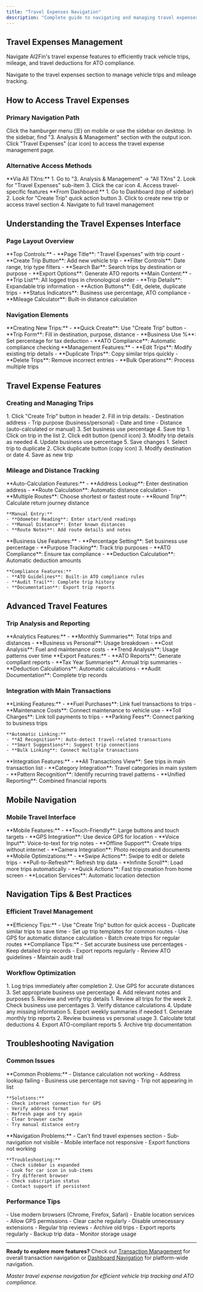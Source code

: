 ```yaml
---
title: "Travel Expenses Navigation"
description: "Complete guide to navigating and managing travel expenses and vehicle trips in AI2Fin"
---
```


## Travel Expenses Management

Navigate AI2Fin's travel expense features to efficiently track vehicle trips, mileage, and travel deductions for ATO compliance.

<Card title="Access Travel Expenses" icon="car" href="https://app.ai2fin.com/travel-expenses" horizontal>
Navigate to the travel expenses section to manage vehicle trips and mileage tracking.
</Card>

## How to Access Travel Expenses

### Primary Navigation Path

<Steps>
  <Step title="Open Sidebar Navigation">
    Click the hamburger menu (☰) on mobile or use the sidebar on desktop.
  </Step>
  
  <Step title="Navigate to Analysis & Management">
    In the sidebar, find "3. Analysis & Management" section with the output icon.
  </Step>
  
  <Step title="Click Travel Expenses">
    Click "Travel Expenses" (car icon) to access the travel expense management page.
  </Step>
</Steps>

### Alternative Access Methods

<Columns cols={2}>
  <Card title="From All Transactions" icon="list-check">
    **Via All TXns:**
    1. Go to "3. Analysis & Management" → "All TXns"
    2. Look for "Travel Expenses" sub-item
    3. Click the car icon
    4. Access travel-specific features
  </Card>
  
  <Card title="Dashboard Quick Access" icon="dashboard">
    **From Dashboard:**
    1. Go to Dashboard (top of sidebar)
    2. Look for "Create Trip" quick action button
    3. Click to create new trip or access travel section
    4. Navigate to full travel management
  </Card>
</Columns>

## Understanding the Travel Expenses Interface

### Page Layout Overview

<AccordionGroup>
  <Accordion title="Page Header Section">
    **Top Controls:**
    - **Page Title**: "Travel Expenses" with trip count
    - **Create Trip Button**: Add new vehicle trip
    - **Filter Controls**: Date range, trip type filters
    - **Search Bar**: Search trips by destination or purpose
    - **Export Options**: Generate ATO reports
  </Accordion>
  
  <Accordion title="Trip Management Area">
    **Main Content:**
    - **Trip List**: All logged trips in chronological order
    - **Trip Details**: Expandable trip information
    - **Action Buttons**: Edit, delete, duplicate trips
    - **Status Indicators**: Business use percentage, ATO compliance
    - **Mileage Calculator**: Built-in distance calculation
  </Accordion>
</AccordionGroup>

### Navigation Elements

<Columns cols={2}>
  <Card title="Trip Creation Interface" icon="plus">
    **Creating New Trips:**
    - **Quick Create**: Use "Create Trip" button
    - **Trip Form**: Fill in destination, purpose, distance
    - **Business Use %**: Set percentage for tax deduction
    - **ATO Compliance**: Automatic compliance checking
  </Card>
  
  <Card title="Trip Management Tools" icon="tools">
    **Management Features:**
    - **Edit Trips**: Modify existing trip details
    - **Duplicate Trips**: Copy similar trips quickly
    - **Delete Trips**: Remove incorrect entries
    - **Bulk Operations**: Process multiple trips
  </Card>
</Columns>

## Travel Expense Features

### Creating and Managing Trips

<Steps>
  <Step title="Create New Trip">
    1. Click "Create Trip" button in header
    2. Fill in trip details:
       - Destination address
       - Trip purpose (business/personal)
       - Date and time
       - Distance (auto-calculated or manual)
    3. Set business use percentage
    4. Save trip
  </Step>
  
  <Step title="Edit Existing Trip">
    1. Click on trip in the list
    2. Click edit button (pencil icon)
    3. Modify trip details as needed
    4. Update business use percentage
    5. Save changes
  </Step>
  
  <Step title="Duplicate Trip">
    1. Select trip to duplicate
    2. Click duplicate button (copy icon)
    3. Modify destination or date
    4. Save as new trip
  </Step>
</Steps>

### Mileage and Distance Tracking

<AccordionGroup>
  <Accordion title="Automatic Distance Calculation">
    **Auto-Calculation Features:**
    - **Address Lookup**: Enter destination address
    - **Route Calculation**: Automatic distance calculation
    - **Multiple Routes**: Choose shortest or fastest route
    - **Round Trip**: Calculate return journey distance
    
    **Manual Entry:**
    - **Odometer Reading**: Enter start/end readings
    - **Manual Distance**: Enter known distances
    - **Route Notes**: Add route details and notes
  </Accordion>
  
  <Accordion title="Business Use Calculation">
    **Business Use Features:**
    - **Percentage Setting**: Set business use percentage
    - **Purpose Tracking**: Track trip purposes
    - **ATO Compliance**: Ensure tax compliance
    - **Deduction Calculation**: Automatic deduction amounts
    
    **Compliance Features:**
    - **ATO Guidelines**: Built-in ATO compliance rules
    - **Audit Trail**: Complete trip history
    - **Documentation**: Export trip reports
  </Accordion>
</AccordionGroup>

## Advanced Travel Features

### Trip Analysis and Reporting

<Columns cols={2}>
  <Card title="Trip Analytics" icon="chart-bar">
    **Analytics Features:**
    - **Monthly Summaries**: Total trips and distances
    - **Business vs Personal**: Usage breakdown
    - **Cost Analysis**: Fuel and maintenance costs
    - **Trend Analysis**: Usage patterns over time
  </Card>
  
  <Card title="ATO Reporting" icon="file-export">
    **Export Features:**
    - **ATO Reports**: Generate compliant reports
    - **Tax Year Summaries**: Annual trip summaries
    - **Deduction Calculations**: Automatic calculations
    - **Audit Documentation**: Complete trip records
  </Card>
</Columns>

### Integration with Main Transactions

<AccordionGroup>
  <Accordion title="Transaction Linking">
    **Linking Features:**
    - **Fuel Purchases**: Link fuel transactions to trips
    - **Maintenance Costs**: Connect maintenance to vehicle use
    - **Toll Charges**: Link toll payments to trips
    - **Parking Fees**: Connect parking to business trips
    
    **Automatic Linking:**
    - **AI Recognition**: Auto-detect travel-related transactions
    - **Smart Suggestions**: Suggest trip connections
    - **Bulk Linking**: Connect multiple transactions
  </Accordion>
  
  <Accordion title="Cross-Platform Integration">
    **Integration Features:**
    - **All Transactions View**: See trips in main transaction list
    - **Category Integration**: Travel categories in main system
    - **Pattern Recognition**: Identify recurring travel patterns
    - **Unified Reporting**: Combined financial reports
  </Accordion>
</AccordionGroup>

## Mobile Navigation

### Mobile Travel Interface

<AccordionGroup>
  <Accordion title="Mobile Trip Management">
    **Mobile Features:**
    - **Touch-Friendly**: Large buttons and touch targets
    - **GPS Integration**: Use device GPS for location
    - **Voice Input**: Voice-to-text for trip notes
    - **Offline Support**: Create trips without internet
    - **Camera Integration**: Photo receipts and documents
  </Accordion>
  
  <Accordion title="Mobile-Specific Navigation">
    **Mobile Optimizations:**
    - **Swipe Actions**: Swipe to edit or delete trips
    - **Pull-to-Refresh**: Refresh trip data
    - **Infinite Scroll**: Load more trips automatically
    - **Quick Actions**: Fast trip creation from home screen
    - **Location Services**: Automatic location detection
  </Accordion>
</AccordionGroup>

## Navigation Tips & Best Practices

### Efficient Travel Management

<CardGroup cols={2}>
  <Card title="Quick Trip Creation" icon="bolt">
    **Efficiency Tips:**
    - Use "Create Trip" button for quick access
    - Duplicate similar trips to save time
    - Set up trip templates for common routes
    - Use GPS for automatic distance calculation
    - Batch create trips for regular routes
  </Card>
  
  <Card title="ATO Compliance" icon="shield-check">
    **Compliance Tips:**
    - Set accurate business use percentages
    - Keep detailed trip records
    - Export reports regularly
    - Review ATO guidelines
    - Maintain audit trail
  </Card>
</CardGroup>

### Workflow Optimization

<Steps>
  <Step title="Daily Trip Logging">
    1. Log trips immediately after completion
    2. Use GPS for accurate distances
    3. Set appropriate business use percentage
    4. Add relevant notes and purposes
    5. Review and verify trip details
  </Step>
  
  <Step title="Weekly Trip Review">
    1. Review all trips for the week
    2. Check business use percentages
    3. Verify distance calculations
    4. Update any missing information
    5. Export weekly summaries if needed
  </Step>
  
  <Step title="Monthly Reporting">
    1. Generate monthly trip reports
    2. Review business vs personal usage
    3. Calculate total deductions
    4. Export ATO-compliant reports
    5. Archive trip documentation
  </Step>
</Steps>

## Troubleshooting Navigation

### Common Issues

<AccordionGroup>
  <Accordion title="Trip Creation Issues">
    **Common Problems:**
    - Distance calculation not working
    - Address lookup failing
    - Business use percentage not saving
    - Trip not appearing in list
    
    **Solutions:**
    - Check internet connection for GPS
    - Verify address format
    - Refresh page and try again
    - Clear browser cache
    - Try manual distance entry
  </Accordion>
  
  <Accordion title="Navigation Issues">
    **Navigation Problems:**
    - Can't find travel expenses section
    - Sub-navigation not visible
    - Mobile interface not responsive
    - Export functions not working
    
    **Troubleshooting:**
    - Check sidebar is expanded
    - Look for car icon in sub-items
    - Try different browser
    - Check subscription status
    - Contact support if persistent
  </Accordion>
</AccordionGroup>

### Performance Tips

<CardGroup cols={2}>
  <Card title="Browser Optimization" icon="globe">
    - Use modern browsers (Chrome, Firefox, Safari)
    - Enable location services
    - Allow GPS permissions
    - Clear cache regularly
    - Disable unnecessary extensions
  </Card>
  
  <Card title="Data Management" icon="database">
    - Regular trip reviews
    - Archive old trips
    - Export reports regularly
    - Backup trip data
    - Monitor storage usage
  </Card>
</CardGroup>

---

**Ready to explore more features?** Check out [Transaction Management](/guides/transaction-management) for overall transaction navigation or [Dashboard Navigation](/guides/dashboard-navigation) for platform-wide navigation.

*Master travel expense navigation for efficient vehicle trip tracking and ATO compliance.*
